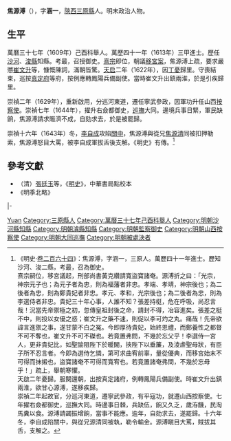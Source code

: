 '''焦源溥'''（{{bd|？||1644年||He賀}}），字'''涵一'''，[[陝西|陝西]][[三原縣|三原縣]]人。明末政治人物。

== 生平 ==
萬曆三十七年（1609年）己酉科舉人。萬歷四十一年（1613年）三甲進士。歷任[[沙河|沙河]]、[[浚縣|浚縣]]知縣。考最，召授御史。[[明熹宗|熹宗]]即位，朝議[[移宮案|移宮案]]，焦源溥上疏，要求嚴懲[[崔文升|崔文升]]等，慷慨陳詞，滿朝皆驚。[[天启_(明朝)|天启]]二年（1622年），因[[丁憂|丁憂]]歸里。守喪結束，巡按[[真定府|真定府]]等府，按例應轉鳳陽兵備副使。當時崔文升出鎮兩淮，於是引疾歸里。

崇禎二年（1629年），重新啟用，分巡河東道，遷任寧武參政，因軍功升任山西[[按察使|按察使]]。崇禎七年（1644年），擢升右僉都御史，[[巡撫|巡撫]]大同。邊境兵事日緊，軍民缺餉，焦源溥請求賑濟不成，自劾求去，於是被罷歸。

崇禎十六年（1643年）冬，[[李自成|李自成]]攻陷[[關中|關中]]，焦源溥與從兄[[焦源清|焦源清]]同被扣押勒索，焦源溥怒目大罵，被李自成軍拔舌後支解。《明史》有傳。<ref>《明史·[[s:明史/卷264|卷二百六十四]]》：焦源溥，字涵一，三原人。萬歷四十一年進士。歷知沙河、浚二縣，考最，召為御史。<br>熹宗嗣位，移宮議起，刑部尚書黃克纘請寬盜寶諸奄。源溥折之曰：「光宗，神宗元子也；為元子者為忠，則為福藩者非忠。孝端、孝靖，神宗後也；為二後者為忠，則為鄭貴妃者非忠。孝元、孝和，光宗後也；為二後者為忠，則為李選侍者非忠。貴妃三十年心事，人誰不知？張差持梃，危在呼吸，尚忍言哉！況當先帝禦極之初，忽傳皇祖封後之命，請封不得，冶容進矣。張差之梃不中，則投以女優之惑；崔文升之藥不速，則促以李可灼之丸。痛哉！先帝欲諱言進禦之事，遂甘蒙不白之冤。今即厚待貴妃，始終恩禮，而鄭養性之都督不可不奪也，崔文升不可不磔也。若竟置弗問，不幾於忘父乎！李選侍一宮人，更非貴妃比，如聖諭阻陛下於暖閣，挾陛下以垂簾，及淩虐聖母狀，有臣子所不忍言者。今即為選侍乞憐，第可求曲宥前辜，量從優典，而移宮始末不可得而抹摋也，盜寶諸奄不可得而寬宥也。若竟置諸奄弗問，不幾於忘母乎！」疏上，舉朝寒懼。<br>天啟二年憂歸。服闋還朝，出按真定諸府，例轉鳳陽兵備副使。時崔文升出鎮兩淮，欲甘心源溥，遂移疾歸。<br>崇禎二年起故官，分巡河東道，遷寧武參政，有平寇功，就遷山西按察使。七年擢右僉都御史，巡撫大同。時邊事日棘，兵缺伍，餉又久乏，歲洊饑，民淘馬糞以食。源溥請蠲振增餉，當事不能應。逾年，自劾求去，遂罷歸。十六年冬，李自成陷關中，與從兄源清同被執，勒令輸金。源溥瞋目大罵，賊拔其舌，支解之。</ref>

==參考文獻==
{{reflist}}
*（清）[[張廷玉|張廷玉]]等，《[[明史|明史]]》，中華書局點校本
*《明季北略》

{{start box}}
{{s-off}}
{{s-before|[[周爾發|周爾發]]}}
{{s-title|明朝濬縣知縣|1616年－1619年}}
{{s-after|[[趙建極|趙建極]]}}
|-
{{succession box|[[胡沾恩|胡沾恩]]|[[葉廷桂|葉廷桂]]|[[明朝大同巡撫|明朝大同巡撫]]|1634年－1635年}}
{{end box}}

{{萬曆四十一年癸丑科殿試金榜}}

{{Authority control}}

{{DEFAULTSORT:Jiao焦}}
[[Category:焦姓|Yuan]]
[[Category:三原縣人|Category:三原縣人]]
[[Category:萬曆三十七年己酉科舉人|Category:萬曆三十七年己酉科舉人]]
[[Category:明朝沙河縣知縣|Category:明朝沙河縣知縣]]
[[Category:明朝濬縣知縣|Category:明朝濬縣知縣]]
[[Category:明朝監察御史|Category:明朝監察御史]]
[[Category:明朝山西按察使|Category:明朝山西按察使]]
[[Category:明朝大同巡撫|Category:明朝大同巡撫]]
[[Category:明朝被處決者|Category:明朝被處決者]]